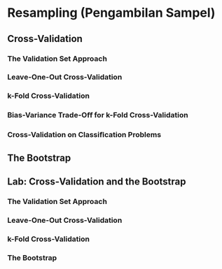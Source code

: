 # Resampling (Pengambilan Sampel)

## Cross-Validation
### The Validation Set Approach
### Leave-One-Out Cross-Validation
### k-Fold Cross-Validation
### Bias-Variance Trade-Oﬀ for k-Fold Cross-Validation 
### Cross-Validation on Classiﬁcation Problems

## The Bootstrap

## Lab: Cross-Validation and the Bootstrap
### The Validation Set Approach
### Leave-One-Out Cross-Validation
### k-Fold Cross-Validation
### The Bootstrap




